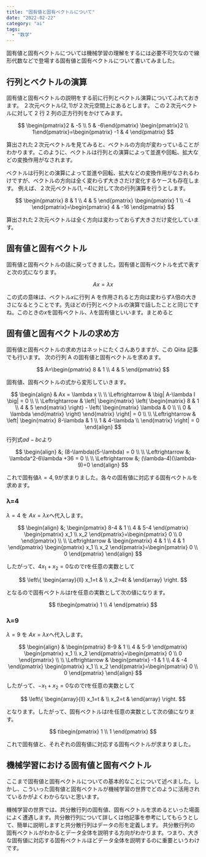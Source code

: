 ```yaml
---
title: "固有値と固有ベクトルについて"
date: "2022-02-22"
category: "ai"
tags:
  - "数学"
---
```


固有値と固有ベクトルについては機械学習の理解をするには必要不可欠なので線形代数などで登場する固有値と固有ベクトルについて書いてみました。

## 行列とベクトルの演算

固有値と固有ベクトルの説明をする前に行列とベクトル演算についてふれておきます。 ２次元ベクトル$(2,1)$が２次元空間上にあるとします。
この２次元ベクトルに対して 2 行 2 列の正方行列をかけてみます。

$$
\begin{pmatrix}2 & -5 \\ 5 & -6\end{pmatrix}
\begin{pmatrix}2 \\ 1\end{pmatrix}=\begin{pmatrix}
-1 & 4
\end{pmatrix}
$$

算出された２次元ベクトルを見てみると、ベクトルの方向が変わっていることがわかります。このように、ベクトルは行列との演算によって並進や回転、拡大などの変換作用がなされます。

<ArticleImageGifMovie path="/posts/machineLearning/ml2-1.jpg" alt="変換作用" />

ベクトルは行列との演算によって並進や回転、拡大などの変換作用がなされるわけですが、ベクトルの方向は全く変わらず大きさだけ変化するケースも存在します。
例えば、２次元ベクトル$(1,-4)$に対して次の行列演算を行うとします。

$$
\begin{pmatrix}
8 & 1 \\
4 & 5
\end{pmatrix}
\begin{pmatrix}
1 \\
-4
\end{pmatrix}=\begin{pmatrix}
4 & -16
\end{pmatrix}
$$

算出された２次元ベクトルは全く方向は変わっておらず大きさだけ変化しています。

<ArticleImageGifMovie path="/posts/machineLearning/ml2-2.jpg" alt="変換作用2" />

## 固有値と固有ベクトル

固有値と固有ベクトルの話に戻ってきました。固有値と固有ベクトルを式で表すと次の式になります。

$$
Ax = \lambda x
$$

この式の意味は、ベクトル$x$に行列 A を作用されると方向は変わらず$\lambda$倍の大きさになるとうことです。先ほどの行列とベクトルの演算で話したことと同じですね。このときの$x$を固有ベクトル、$\lambda$を固有値といいます。まとめると

## 固有値と固有ベクトルの求め方

固有値と固有ベクトルの求め方はネットにたくさんありますが、この Qiita 記事でも行います。
次の行列 A の固有値と固有ベクトルを求めます。

$$
A=\begin{pmatrix}
8 & 1 \\
4 & 5
\end{pmatrix}
$$

固有値、固有ベクトルの式から変形していきます。

$$
\begin{align}
& Ax = \lambda x \\
\\
\Leftrightarrow
& \big| A-\lambda I \big| = 0 \\
\\
\Leftrightarrow &
\left|
\begin{matrix}
\left(
\begin{matrix}
8 & 1 \\
4 & 5
\end{matrix}
\right) -
\left(
\begin{matrix}
\lambda & 0 \\
\\
0 & \lambda
\end{matrix}
\right)
\end{matrix}
\right| = 0 \\
\\
\Leftrightarrow &
\left|
\begin{matrix}
8-\lambda & 1 \\
1 & 4-\lambda \\
\end{matrix}
\right| = 0
\end{align}
$$

行列式$ad-bc$より

$$
\begin{align}
&; (8-\lambda)(5-\lambda) = 0 \\
\\
\Leftrightarrow &; \lambda^2-6\lambda +36 = 0 \\
\\
\Leftrightarrow &; (\lambda-4)(\lambda-9)=0
\end{align}
$$

これで固有値$\lambda=4,9$が求まりました。各々の固有値に対応する固有ベクトルを求めます。

### λ=4

$\lambda=4$ を $Ax = \lambda x$へ代入します。

$$
\begin{align}
&; \begin{pmatrix}
8-4 & 1 \\
4 & 5-4
\end{pmatrix}
\begin{pmatrix}
x_1 \\
x_2
\end{pmatrix}=\begin{pmatrix}
0 \\
0
\end{pmatrix}
\\
\\
\Leftrightarrow
&
\begin{pmatrix}
4 & 1 \\
4 & 1
\end{pmatrix}
\begin{pmatrix}
x_1 \\
x_2
\end{pmatrix}=\begin{pmatrix}
0 \\
0
\end{pmatrix}
\end{align}
$$

したがって、$4x_1+x_2=0$なので$t$を任意の実数として

$$
\left\{
\begin{array}{ll}
x_1=t & \\
x_2=4t &
\end{array}
\right.
$$

となるので固有ベクトルは$t$を任意の実数として次の値になります。

$$
t\begin{pmatrix}
1 \\
4
\end{pmatrix}
$$

### λ=9

$\lambda=9$ を $Ax = \lambda x$へ代入します。

$$
\begin{align}
& \begin{pmatrix}
8-9 & 1 \\
4 & 5-9
\end{pmatrix}
\begin{pmatrix}
x_1 \\
x_2
\end{pmatrix}=\begin{pmatrix}
0 \\
0
\end{pmatrix}
\\
\\
\Leftrightarrow
&
\begin{pmatrix}
-1 & 1 \\
4 & -4
\end{pmatrix}
\begin{pmatrix}
x_1 \\
x_2
\end{pmatrix}=\begin{pmatrix}
0 \\
0
\end{pmatrix}
\end{align}
$$

したがって、$-x_1+x_2=0$なので$t$を任意の実数として

$$
\left\{
\begin{array}{ll}
x_1=t & \\
x_2=t &
\end{array}
\right.
$$

となります。したがって、固有ベクトルは$t$を任意の実数として次の値になります。

$$
t\begin{pmatrix}
1 \\
1
\end{pmatrix}
$$

これで固有値と、それぞれの固有値に対応する固有ベクトルが求まりました。

## 機械学習における固有値と固有ベクトル

ここまで固有値と固有ベクトルについての基本的なことについて述べました。しかし、こういった固有値と固有ベクトルが機械学習の世界でどのように活用されているかがよくわからないと思います。

機械学習の世界では、共分散行列の固有値、固有ベクトルを求めるといった場面によく遭遇します。共分散行列について詳しくは他記事を参考にしてもらうとして、簡単に説明しますと共分散行列はデータの形を定義します。
共分散行列の固有ベクトルがわかるとデータ全体を説明する方向がわかります。つまり、大きな固有値に対応する固有ベクトルほどデータ全体を説明するのに重要というわけです。
